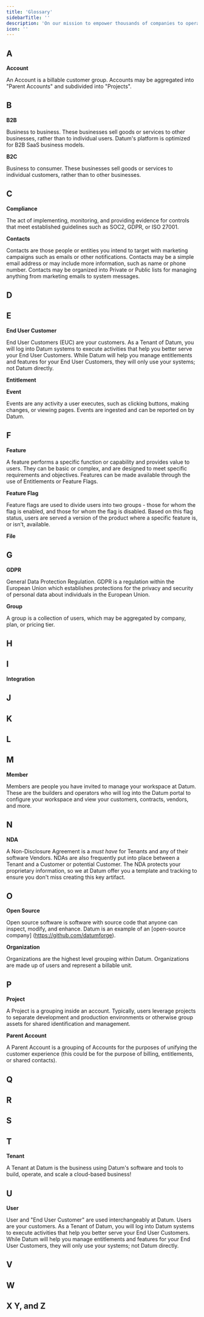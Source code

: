 ```yaml
---
title: 'Glossary'
sidebarTitle: ''
description: 'On our mission to empower thousands of companies to operate at scale, we've built a variety of features and tools. While most of these terms will be concepts you've heard of before, we created a glossary to articulate what they mean at Datum.'
icon: ''
---
```


## A
**Account**

An Account is a billable customer group. Accounts may be aggregated into "Parent Accounts" and subdivided into "Projects". 

## B
**B2B**

Business to business. These businesses sell goods or services to other businesses, rather than to individual users. Datum's platform is optimized for B2B SaaS business models. 

**B2C**

Business to consumer. These businesses sell goods or services to individual customers, rather than to other businesses. 

## C
**Compliance**

The act of implementing, monitoring, and providing evidence for controls that meet established guidelines such as SOC2, GDPR, or ISO 27001. 

**Contacts**

Contacts are those people or entities you intend to target with marketing campaigns such as emails or other notifications. Contacts may be a simple email address or may include more information, such as name or phone number. Contacts may be organized into Private or Public lists for managing anything from marketing emails to system messages. 

## D 

## E
**End User Customer**

End User Customers (EUC) are your customers. As a Tenant of Datum, you will log into Datum systems to execute activities that help you better serve your End User Customers. While Datum will help you manage entitlements and features for your End User Customers, they will only use your systems; not Datum directly. 

**Entitlement**

**Event**

Events are any activity a user executes, such as clicking buttons, making changes, or viewing pages. Events are ingested and can be reported on by Datum.

## F

**Feature**

A feature performs a specific function or capability and provides value to users. They can be basic or complex, and are designed to meet specific requirements and objectives. Features can be made available through the use of Entitlements or Feature Flags.

**Feature Flag**

Feature flags are used to divide users into two groups - those for whom the flag is enabled, and those for whom the flag is disabled. Based on this flag status, users are served a version of the product where a specific feature is, or isn't, available. 

**File**

## G
**GDPR**

General Data Protection Regulation. GDPR is a regulation within the European Union which establishes protections for the privacy and security of personal data about individuals in the European Union. 

**Group**

A group is a collection of users, which may be aggregated by company, plan, or pricing tier. 

## H

## I

**Integration**

## J

## K

## L

## M
**Member** 

Members are people you have invited to manage your workspace at Datum. These are the builders and operators who will log into the Datum portal to configure your workspace and view your customers, contracts, vendors, and more. 

## N

**NDA**

A Non-Disclosure Agreement is a *must have* for Tenants and any of their software Vendors. NDAs are also frequently put into place between a Tenant and a Customer or potential Customer. The NDA protects your proprietary information, so we at Datum offer you a template and tracking to ensure you don't miss creating this key artifact. 

## O
**Open Source** 

Open source software is software with source code that anyone can inspect, modify, and enhance. Datum is an example of an [open-source company] (https://github.com/datumforge).

**Organization**

Organizations are the highest level grouping within Datum. Organizations are made up of users and represent a billable unit. 

## P

**Project**

A Project is a grouping inside an account. Typically, users leverage projects to separate development and production environments or otherwise group assets for shared identification and management. 

**Parent Account**

A Parent Account is a grouping of Accounts for the purposes of unifying the customer experience (this could be for the purpose of billing, entitlements, or shared contacts). 

## Q 

## R 

## S

## T

**Tenant** 

A Tenant at Datum is the business using Datum's software and tools to build, operate, and scale a cloud-based business!

## U

**User**

User and "End User Customer" are used interchangeably at Datum. Users are your customers. As a Tenant of Datum, you will log into Datum systems to execute activities that help you better serve your End User Customers. While Datum will help you manage entitlements and features for your End User Customers, they will only use your systems; not Datum directly. 

## V

## W

## X Y, and Z
